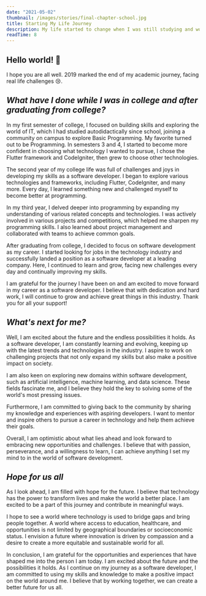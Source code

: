 ```yaml
---
date: "2021-05-02"
thumbnail: /images/stories/final-chapter-school.jpg
title: Starting My Life Journey
description: My life started to change when I was still studying and working.
readTime: 8
---
```


## Hello world! 👋

I hope you are all well. 2019 marked the end of my academic journey, facing real life challenges 😢.

## *What have I done while I was in college and after graduating from college?*
In my first semester of college, I focused on building skills and exploring the world of IT, which I had studied autodidactically since school, joining a community on campus to explore Basic Programming. My favorite turned out to be Programming. In semesters 3 and 4, I started to become more confident in choosing what technology I wanted to pursue, I chose the Flutter framework and CodeIgniter, then grew to choose other technologies.

The second year of my college life was full of challenges and joys in developing my skills as a software developer. I began to explore various technologies and frameworks, including Flutter, CodeIgniter, and many more. Every day, I learned something new and challenged myself to become better at programming.

In my third year, I delved deeper into programming by expanding my understanding of various related concepts and technologies. I was actively involved in various projects and competitions, which helped me sharpen my programming skills. I also learned about project management and collaborated with teams to achieve common goals.

After graduating from college, I decided to focus on software development as my career. I started looking for jobs in the technology industry and successfully landed a position as a software developer at a leading company. Here, I continued to learn and grow, facing new challenges every day and continually improving my skills.

I am grateful for the journey I have been on and am excited to move forward in my career as a software developer. I believe that with dedication and hard work, I will continue to grow and achieve great things in this industry. Thank you for all your support!

## _What's next for me?_

Well, I am excited about the future and the endless possibilities it holds. As a software developer, I am constantly learning and evolving, keeping up with the latest trends and technologies in the industry. I aspire to work on challenging projects that not only expand my skills but also make a positive impact on society.

I am also keen on exploring new domains within software development, such as artificial intelligence, machine learning, and data science. These fields fascinate me, and I believe they hold the key to solving some of the world's most pressing issues.

Furthermore, I am committed to giving back to the community by sharing my knowledge and experiences with aspiring developers. I want to mentor and inspire others to pursue a career in technology and help them achieve their goals.

Overall, I am optimistic about what lies ahead and look forward to embracing new opportunities and challenges. I believe that with passion, perseverance, and a willingness to learn, I can achieve anything I set my mind to in the world of software development.

## _Hope for us all_

As I look ahead, I am filled with hope for the future. I believe that technology has the power to transform lives and make the world a better place. I am excited to be a part of this journey and contribute in meaningful ways.

I hope to see a world where technology is used to bridge gaps and bring people together. A world where access to education, healthcare, and opportunities is not limited by geographical boundaries or socioeconomic status. I envision a future where innovation is driven by compassion and a desire to create a more equitable and sustainable world for all.

In conclusion, I am grateful for the opportunities and experiences that have shaped me into the person I am today. I am excited about the future and the possibilities it holds. As I continue on my journey as a software developer, I am committed to using my skills and knowledge to make a positive impact on the world around me. I believe that by working together, we can create a better future for us all.
